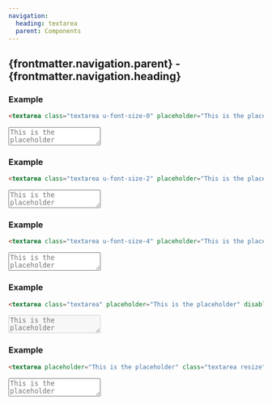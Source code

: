 ```yaml
---
navigation:
  heading: textarea
  parent: Components
---
```


## {frontmatter.navigation.parent} - {frontmatter.navigation.heading}
### Example
```html
<textarea class="textarea u-font-size-0" placeholder="This is the placeholder"></textarea>
```
<textarea class="textarea u-font-size-0" placeholder="This is the placeholder"></textarea>

### Example
```html
<textarea class="textarea u-font-size-2" placeholder="This is the placeholder"></textarea>
```
<textarea class="textarea u-font-size-2" placeholder="This is the placeholder"></textarea>

### Example
```html
<textarea class="textarea u-font-size-4" placeholder="This is the placeholder"></textarea>
```
<textarea class="textarea u-font-size-4" placeholder="This is the placeholder"></textarea>

### Example
```html
<textarea class="textarea" placeholder="This is the placeholder" disabled></textarea>
```
<textarea class="textarea" placeholder="This is the placeholder" disabled></textarea>

### Example
```html
<textarea placeholder="This is the placeholder" class="textarea resize"></textarea>
```
<textarea placeholder="This is the placeholder" class="textarea resize"></textarea>
